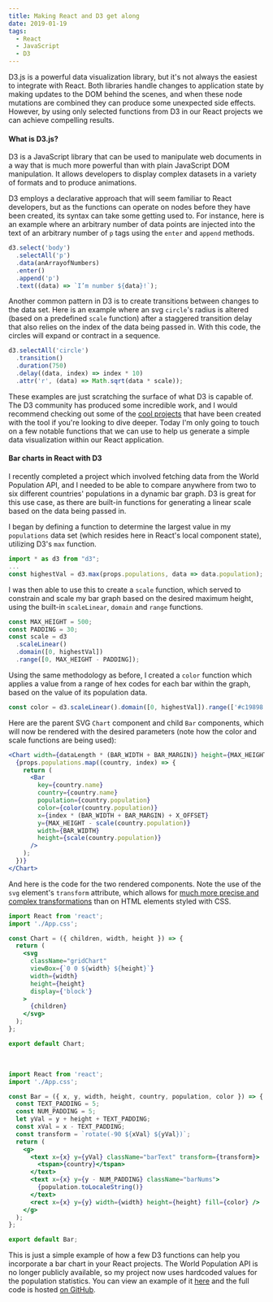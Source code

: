 ```yaml
---
title: Making React and D3 get along
date: 2019-01-19
tags:
  - React
  - JavaScript
  - D3
---
```


D3.js is a powerful data visualization library, but it's not always the easiest to integrate with React. Both libraries handle changes to application state by making updates to the DOM behind the scenes, and when these node mutations are combined they can produce some unexpected side effects. However, by using only selected functions from D3 in our React projects we can achieve compelling results.

#### What is D3.js?

D3 is a JavaScript library that can be used to manipulate web documents in a way that is much more powerful than with plain JavaScript DOM manipulation. It allows developers to display complex datasets in a variety of formats and to produce animations.

D3 employs a declarative approach that will seem familiar to React developers, but as the functions can operate on nodes before they have been created, its syntax can take some getting used to. For instance, here is an example where an arbitrary number of data points are injected into the text of an arbitrary number of `p` tags using the `enter` and `append` methods.

```js
d3.select('body')
  .selectAll('p')
  .data(anArrayofNumbers)
  .enter()
  .append('p')
  .text((data) => `I’m number ${data}!`);
```

Another common pattern in D3 is to create transitions between changes to the data set. Here is an example where an svg `circle`'s radius is altered (based on a predefined `scale` function) after a staggered transition delay that also relies on the index of the data being passed in. With this code, the circles will expand or contract in a sequence.

```js
d3.selectAll('circle')
  .transition()
  .duration(750)
  .delay((data, index) => index * 10)
  .attr('r', (data) => Math.sqrt(data * scale));
```

These examples are just scratching the surface of what D3 is capable of. The D3 community has produced some incredible work, and I would recommend checking out some of the [cool projects](https://github.com/d3/d3/wiki/Gallery) that have been created with the tool if you're looking to dive deeper. Today I'm only going to touch on a few notable functions that we can use to help us generate a simple data visualization within our React application.

#### Bar charts in React with D3

I recently completed a project which involved fetching data from the World Population API, and I needed to be able to compare anywhere from two to six different countries' populations in a dynamic bar graph. D3 is great for this use case, as there are built-in functions for generating a linear scale based on the data being passed in.

I began by defining a function to determine the largest value in my `populations` data set (which resides here in React's local component state), utilizing D3's `max` function.

```js
import * as d3 from "d3";
...
const highestVal = d3.max(props.populations, data => data.population);
```

I was then able to use this to create a `scale` function, which served to constrain and scale my bar graph based on the desired maximum height, using the built-in `scaleLinear`, `domain` and `range` functions.

```js
const MAX_HEIGHT = 500;
const PADDING = 30;
const scale = d3
  .scaleLinear()
  .domain([0, highestVal])
  .range([0, MAX_HEIGHT - PADDING]);
```

Using the same methodology as before, I created a `color` function which applies a value from a range of hex codes for each bar within the graph, based on the value of its population data.

```js
const color = d3.scaleLinear().domain([0, highestVal]).range(['#c19898', '#4a4a48']);
```

Here are the parent SVG `Chart` component and child `Bar` components, which will now be rendered with the desired parameters (note how the color and scale functions are being used):

```jsx
<Chart width={dataLength * (BAR_WIDTH + BAR_MARGIN)} height={MAX_HEIGHT}>
  {props.populations.map((country, index) => {
    return (
      <Bar
        key={country.name}
        country={country.name}
        population={country.population}
        color={color(country.population)}
        x={index * (BAR_WIDTH + BAR_MARGIN) + X_OFFSET}
        y={MAX_HEIGHT - scale(country.population)}
        width={BAR_WIDTH}
        height={scale(country.population)}
      />
    );
  })}
</Chart>
```

And here is the code for the two rendered components. Note the use of the `svg` element's `transform` attribute, which allows for [much more precise and complex transformations](https://developer.mozilla.org/en-US/docs/Web/SVG/Attribute/transform) than on HTML elements styled with CSS.

```jsx
import React from 'react';
import './App.css';

const Chart = ({ children, width, height }) => {
  return (
    <svg
      className="gridChart"
      viewBox={`0 0 ${width} ${height}`}
      width={width}
      height={height}
      display={'block'}
    >
      {children}
    </svg>
  );
};

export default Chart;
```

<br />

```jsx
import React from 'react';
import './App.css';

const Bar = ({ x, y, width, height, country, population, color }) => {
  const TEXT_PADDING = 5;
  const NUM_PADDING = 5;
  let yVal = y + height + TEXT_PADDING;
  const xVal = x - TEXT_PADDING;
  const transform = `rotate(-90 ${xVal} ${yVal})`;
  return (
    <g>
      <text x={x} y={yVal} className="barText" transform={transform}>
        <tspan>{country}</tspan>
      </text>
      <text x={x} y={y - NUM_PADDING} className="barNums">
        {population.toLocaleString()}
      </text>
      <rect x={x} y={y} width={width} height={height} fill={color} />
    </g>
  );
};

export default Bar;
```

This is just a simple example of how a few D3 functions can help you incorporate a bar chart in your React projects. The World Population API is no longer publicly available, so my project now uses hardcoded values for the population statistics. You can view an example of it [here](https://andrewnbishop.com/population-stats) and the full code is hosted [on GitHub](https://github.com/a-bishop/population-stats).
